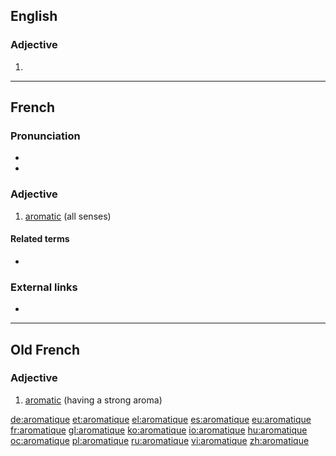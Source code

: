 ==English==

===Adjective===
{{en-adj}}

# {{obsolete form of|aromatic|lang=en}}

----

==French==

===Pronunciation===
* {{IPA|/a.ʁo.ma.tik/|lang=fr}}
* {{audio|Fr-aromatique.ogg|aromatique|lang=fr}}

===Adjective===
{{fr-adj|mf}}

# [[aromatic]] (all senses)

====Related terms====
* {{l|fr|aromatisé}}

===External links===
* {{R:TLFi}}

----

==Old French==

===Adjective===
{{head|fro|adjective}}

# [[aromatic]] (having a strong aroma)

[[de:aromatique]]
[[et:aromatique]]
[[el:aromatique]]
[[es:aromatique]]
[[eu:aromatique]]
[[fr:aromatique]]
[[gl:aromatique]]
[[ko:aromatique]]
[[io:aromatique]]
[[hu:aromatique]]
[[oc:aromatique]]
[[pl:aromatique]]
[[ru:aromatique]]
[[vi:aromatique]]
[[zh:aromatique]]